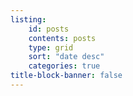 ```yaml
---
listing:
    id: posts
    contents: posts
    type: grid
    sort: "date desc"
    categories: true
title-block-banner: false
---
```


::: {#posts}
:::